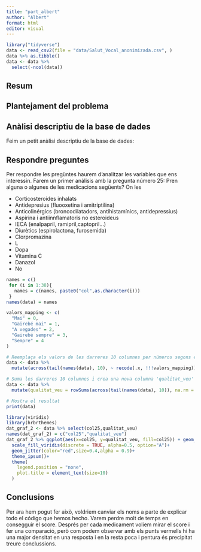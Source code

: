 ```yaml
---
title: "part_albert"
author: "Albert"
format: html
editor: visual
---
```


```r
library("tidyverse")
data <- read_csv2(file = "data/Salut_Vocal_anonimizada.csv", )
data %>% as.tibble()
data <- data %>%
  select(-ncol(data))
```

## Resum

## Plantejament del problema

## Anàlisi descriptiu de la base de dades

Feim un petit anàlisi descriptiu de la base de dades:

## Respondre preguntes

Per respondre les pregüntes haurem d'analitzar les variables que ens
interessin. Farem un primer anàlisis amb la pregunta número 25: Pren
alguna o algunes de les medicacions següents? On les

-   Corticosteroides inhalats
-   Antidepresius (fluooxetina i amitriptilina) 
-   Anticolinérgics (broncodilatadors, antihistamínics, antidepressius)
-   Aspirina i antiinnflamatoris no esteroideus 
-   IECA (enalpapril, ramipril,captopril...) 
-   Diurètics (espirolactona, furosemida) 
-   Clorpromazina
-   L
-   Dopa
-   Vitamina C 
-   Danazol 
-   No


```r
names = c()
 for (i in 1:38){
   names = c(names, paste0("col",as.character(i)))
 }
names(data) = names

```

```r

valors_mapping <- c(
  "Mai" = 0,
  "Gairebé mai" = 1,
  "A vegades" = 2,
  "Gairebé sempre" = 3,
  "Sempre" = 4
)

# Reemplaça els valors de les darreres 10 columnes per números segons el mapping
data <- data %>%
  mutate(across(tail(names(data), 10), ~ recode(.x, !!!valors_mapping)))

# Suma les darreres 10 columnes i crea una nova columna 'qualitat_veu'
data <- data %>%
  mutate(qualitat_veu = rowSums(across(tail(names(data), 10)), na.rm = TRUE))

# Mostra el resultat
print(data)
```
```r
library(viridis)
library(hrbrthemes)
dat_graf_2 <- data %>% select(col25,qualitat_veu)
names(dat_graf_2) = c("col25","qualitat_veu")
dat_graf_2 %>% ggplot(aes(x=col25, y=qualitat_veu, fill=col25)) + geom_boxplot() + 
  scale_fill_viridis(discrete = TRUE, alpha=0.5, option="A")+
  geom_jitter(color="red",size=0.4,alpha = 0.9)+
  theme_ipsum()+
  theme(
    legend.position = "none",
    plot.title = element_text(size=10)
  ) 
```


## Conclusions

Per ara hem pogut fer això, voldriem canviar els noms a parte de explicar todo el código que hemos hecho. Varem perdre molt de temps en consegguir el score. Després per cada medicament voliem mirar el score i fer una comparació, però com podem observar amb els punts vermells hi ha una major densitat en una resposta i en la resta poca i pentura és precipitat treure conclussions.